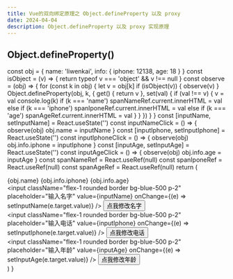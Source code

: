 ```yaml
---
title: Vue的双向绑定原理之 Object.defineProperty 以及 proxy
date: 2024-04-04
description: Object.defineProperty 以及 proxy 实现原理
---
```


## Object.defineProperty()

  const obj = {
    name: 'liwenkai',
    info: {
      iphone: 12138,
      age: 18
    }
  }
  const isObject = (v) => {
    return typeof v === 'object' && v !== null
  }
  const observe = (obj) => {
    for (const k in obj) {
      let v = obj[k]
      if (isObject(v)) {
        observe(v)
      }
      Object.defineProperty(obj, k, {
        get() {
          return v
        },
        set(val) {
          if (val !== v) {
            v = val
            console.log(k)
            if (k === 'name') spanNameRef.current.innerHTML = val
            else if (k === 'iphone') spanIponeRef.current.innerHTML = val
            else if (k === 'age') spanAgeRef.current.innerHTML = val
          }
        }
      })
    }
  }
  const [inputName, setInputName] = React.useState('')
  const inputNameClick = () => {
    observe(obj)
    obj.name = inputName
  }
  const [inputIphone, setInputIphone] = React.useState('')
  const inputIphoneClick = () => {
    observe(obj)
    obj.info.iphone = inputIphone
  }
  const [inputAge, setInputAge] = React.useState('')
  const inputAgeClick = () => {
    observe(obj)
    obj.info.age = inputAge
  }
  const spanNameRef = React.useRef(null)
  const spanIponeRef = React.useRef(null)
  const spanAgeRef = React.useRef(null)
  return (
    <div className="flex flex-col">
      <span className="w-full rounded bg-blue-500 p-2" ref={spanNameRef}>
        {obj.name}
      </span>
      <span className="w-full rounded bg-blue-500 p-2" ref={spanIponeRef}>
        {obj.info.iphone}
      </span>
      <span className="w-full rounded bg-blue-500 p-2" ref={spanAgeRef}>
        {obj.info.age}
      </span>
      <div className="flex">
        <input
          className="flex-1 rounded border bg-blue-500 p-2"
          placeholder="输入名字"
          value={inputName}
          onChange={(e) => setInputName(e.target.value)}
        />
        <button className="rounded bg-blue-500 p-2" onClick={inputNameClick}>
          点我修改名字
        </button>
      </div>
      <div className="flex">
        <input
          className="flex-1 rounded border bg-blue-500 p-2"
          placeholder="输入电话"
          value={inputIphone}
          onChange={(e) => setInputIphone(e.target.value)}
        />
        <button className="rounded bg-blue-500 p-2" onClick={inputIphoneClick}>
          点我修改电话
        </button>
      </div>
      <div className="flex">
        <input
          className="flex-1 rounded border bg-blue-500 p-2"
          placeholder="输入年龄"
          value={inputAge}
          onChange={(e) => setInputAge(e.target.value)}
        />
        <button className="rounded bg-blue-500 p-2" onClick={inputAgeClick}>
          点我修改年龄
        </button>
      </div>
    </div>
  )
}

<DefinePropertyComp />
